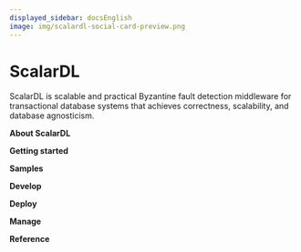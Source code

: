 ```yaml
---
displayed_sidebar: docsEnglish
image: img/scalardl-social-card-preview.png
---
```


# ScalarDL


ScalarDL is scalable and practical Byzantine fault detection middleware for transactional database systems that achieves correctness, scalability, and database agnosticism.

**About ScalarDL**

<CardRowAbout />

**Getting started**

<CardRowGettingStarted />

**Samples**

<CardRowSamples />

**Develop**

<CardRowDevelop />

**Deploy**

<CardRowDeploy />

**Manage**

<CardRowManage />

**Reference**

<CardRowReference />
